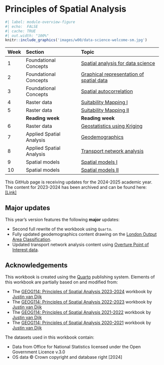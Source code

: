 # Principles of Spatial Analysis {.unnumbered}

```r
#| label: module-overview-figure
#| echo:  FALSE
#| cache: TRUE
#| out.width: "100%"
knitr::include_graphics('images/w00/data-science-welcome-sm.jpg') 
```

| Week | Section                  | Topic |
|:-----|:-------------------------|:-------------------------------------|
| 1    | Foundational Concepts    | [Spatial analysis for data science]({{< var urls.git-url-am >}}) |
| 2    | Foundational Concepts    | [Graphical representation of spatial data]({{< var urls.git-url-am >}}) |
| 3    | Foundational Concepts    | [Spatial autocorrelation]({{< var urls.git-url-am >}}) |
| 4    | Raster data              | [Suitability Mapping I]({{< var urls.git-url-am >}}) |
| 5    | Raster data              | [Suitability Mapping II]({{< var urls.git-url-am >}}) |
|      | **Reading week**         | **Reading week** |
| 6    | Raster data              | [Geostatistics using Kriging]({{< var urls.git-url-am >}}) |
| 7    | Applied Spatial Analysis | [Geodemographics]({{< var urls.geodemographics >}}) |
| 8    | Applied Spatial Analysis | [Transport network analysis]({{< var urls.transport-ntx >}}) |
| 9    | Spatial models           | [Spatial models I]({{< var urls.git-url-am >}}) |
| 10   | Spatial models           | [Spatial models II]({{< var urls.git-url-am >}}) |

::: {.callout-note}
This GitHub page is receiving updates for the 2024-2025 academic year. The content for 2023-2024 has been archived and can be found here: [\[Link\]](https://jtvandijk.github.io/GEOG0114_20232024)
:::

## Major updates {.unnumbered}
::: {.callout-note}
This year's version features the following **major** updates:

- Second full rewrite of the workbook using `Quarto`.
- Fully updated geodemographics content drawing on the [London Output Area Classification](https://doi.org/10.1177/23998083241242913).
- Updated transport network analysis content using [Overture Point of Interest data](https://journals.sagepub.com/doi/full/10.1177/23998083241263124).
:::

## Acknowledgements {.unnumbered}
This workbook is created using the [Quarto](https://quarto.org/) publishing system. Elements of this workbook are partially based on and modified from:

- The [GEOG114: Principles of Spatial Analysis 2023-2024](https://jtvandijk.github.io/GEOG0114_20232024/) workbook by [Justin van Dijk](https://www.mappingdutchman.com)
- The [GEOG114: Principles of Spatial Analysis 2022-2023](https://jtvandijk.github.io/GEOG0114_20222023/) workbook by [Justin van Dijk](https://www.mappingdutchman.com)
- The [GEOG114: Principles of Spatial Analysis 2021-2022](https://jtvandijk.github.io/GEOG0114_20212022/) workbook by [Justin van Dijk](https://www.mappingdutchman.com)
- The [GEOG114: Principles of Spatial Analysis 2020-2021](https://jtvandijk.github.io/GEOG0114_20202021/) workbook by [Justin van Dijk](https://www.mappingdutchman.com)

The datasets used in this workbook contain:

- Data from Office for National Statistics licensed under the Open Government Licence v.3.0
- OS data © Crown copyright and database right [2024]